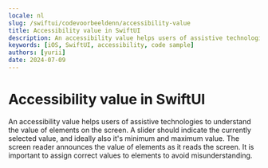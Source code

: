 ```yaml
---
locale: nl
slug: /swiftui/codevoorbeeldenn/accessibility-value
title: Accessibility value in SwiftUI
description: An accessibility value helps users of assistive technologies to understand the value of elements on the screen.
keywords: [iOS, SwiftUI, accessibility, code sample]
authors: [yurii]
date: 2024-07-09
---
```


# Accessibility value in SwiftUI

An accessibility value helps users of assistive technologies to understand the value of elements on the screen. A slider should indicate the currently selected value, and ideally also it's minimum and maximum value. The screen reader announces the value of elements as it reads the screen. It is important to assign correct values to elements to avoid misunderstanding.

<CodeSample id="accessibility-value" platform="swiftui" locale="nl"/>
